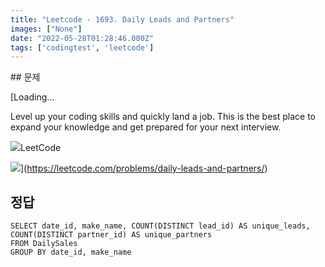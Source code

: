 ```yaml
---
title: "Leetcode - 1693. Daily Leads and Partners"
images: ["None"]
date: "2022-05-28T01:28:46.000Z"
tags: ['codingtest', 'leetcode']
---
```


<TOCInline toc={props.toc} asDisclosure />
## 문제

[Loading...

Level up your coding skills and quickly land a job. This is the best place to expand your knowledge and get prepared for your next interview.

![](https://leetcode.com/favicon-192x192.png)LeetCode

![](https://leetcode.com/static/images/LeetCode_Sharing.png)](https://leetcode.com/problems/daily-leads-and-partners/)

## 정답

```
SELECT date_id, make_name, COUNT(DISTINCT lead_id) AS unique_leads, COUNT(DISTINCT partner_id) AS unique_partners
FROM DailySales
GROUP BY date_id, make_name
```

